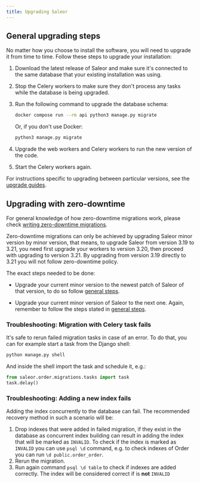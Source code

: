 ```yaml
---
title: Upgrading Saleor
---
```


## General upgrading steps

No matter how you choose to install the software, you will need to upgrade it from time to time. Follow these steps to upgrade your installation:

1. Download the latest release of Saleor and make sure it's connected to the same database that your existing installation was using.

2. Stop the Celery workers to make sure they don't process any tasks while the database is being upgraded.

3. Run the following command to upgrade the database schema:

   ```bash
   docker compose run --rm api python3 manage.py migrate
   ```

   Or, if you don't use Docker:

   ```bash
   python3 manage.py migrate
   ```

4. Upgrade the web workers and Celery workers to run the new version of the code.

5. Start the Celery workers again.

For instructions specific to upgrading between particular versions, see the [upgrade guides](/upgrade-guides/3-20-to-3-21.mdx).

## Upgrading with zero-downtime

For general knowledge of how zero-downtime migrations work, please check [writing zero-downtime migrations](developer/community/zero-downtime-migrations.mdx).

Zero-downtime migrations can only be achieved by upgrading Saleor minor version by minor version, that means, to upgrade Saleor from version 3.19 to 3.21, you need first upgrade your workers
to version 3.20, then proceed with upgrading to version 3.21. By upgrading from version 3.19 directly to 3.21 you will not follow zero-downtime policy.

The exact steps needed to be done:

- Upgrade your current minor version to the newest patch of Saleor of that version, to do so follow [general steps](#general-upgrading-steps).

- Upgrade your current minor version of Saleor to the next one. Again, remember to follow the steps stated in [general steps](#general-upgrading-steps).

### Troubleshooting: Migration with Celery task fails

It's safe to rerun failed migration tasks in case of an error. To do that, you can for example start a task from the Django shell:

```bash
python manage.py shell
```

And inside the shell import the task and schedule it, e.g.:

```python
from saleor.order.migrations.tasks import task
task.delay()
```

### Troubleshooting: Adding a new index fails

Adding the index concurrently to the database can fail. The recommended recovery method in such a scenario will be:

1. Drop indexes that were added in failed migration, if they exist in the database as concurrent index building can result in adding the index that will be marked as `INVALID`.
   To check if the index is marked as `INVALID` you can use `psql \d` command, e.g. to check indexes of Order you can run `\d public.order_order`.
2. Rerun the migration.
3. Run again command `psql \d table` to check if indexes are added correctly. The index will be considered correct if is **not** `INVALID`

